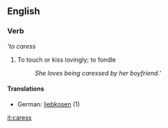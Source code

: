 ==English==
===Verb===
'''to caress''
# To touch or kiss lovingly; to fondle
#:''She loves being caressed by her boyfriend.'''
====Translations====
*German: [[liebkosen]] (1)

[[it:caress]]